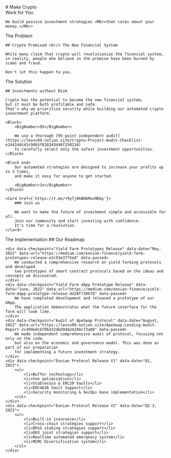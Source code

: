 <Hero>
    # Make Crypto <br/> Work <Mbr>for You.</Mbr>

    We build passive investment strategies <Mbr>that cares about your money.</Mbr>

</Hero>

<Problem>
    <Category>The Problem</Category>

    ## Crypto Promised <br/> The New Financial System

    While many claim that crypto will revolutionize the financial system,
    in reality, people who believe in the promise have been burned by scams and fraud.

    Don't let this happen to you.

</Problem>

<Solution>
    <Category>The Solution</Category>

    ## Investments without Risk

    Crypto has the potential to become the new financial system,
    but it must be both profitable and safe.
    That's why we prioritize security while building our automated crypto investment platform.

    <Block>
        <BigNumber>95</BigNumber>

        We use a thorough [95-point independent audit](https://leovs09.notion.site/Crypto-Project-Audit-Checklist-e24414dcd1c94b5f818343d46f25013d)
        to carefully select only the safest investment opportunities.
    </Block>

    <Block end>
        Our automated strategies are designed to increase your profits up to 3 times,
        and make it easy for anyone to get started.

        <BigNumber>3x</BigNumber>
    </Block>

    <Card href={'https://t.me/+9yTj0kBHbMozMDAy'}>
        ### Join us

        We want to make the future of investment simple and accessible for all.
        Join our community and start investing with confidence.
        It's time for a revolution.
    </Card>

</Solution>

<Roadmap>
    <Category>The Implementation</Category>
    ## Our Roadmap

    <div data-checkpoint="Yield Farm Prototypes Release" data-date="May, 2022" data-url="https://medium.com/eonian-finance/yield-farm-prototypes-release-e2c93e3775e8" data-passed>
        We conducted a comprehensive research on yield farming protocols and developed
        two prototypes of smart contract protocols based on the ideas and concepts we discovered.
    </div>
    <div data-checkpoint="Yield Farm dApp Prototype Release" data-date="June, 2022" data-url="https://medium.com/eonian-finance/yield-farm-dapp-prototype-release-dd28f710b78" data-passed>
        We have completed development and released a prototype of our dApp.
        The application demonstrates what the future interface for the farm will look like.
    </div>
    <div data-checkpoint="Audit of ApeSwap Protocol" data-date="August, 2022" data-url="https://leovs09.notion.site/ApeSwap-Lending-Audit-Report-2c499edcbf0b432dbd94424268cf3a88" data-passed>
        We made independent comprehensive audit of protocol, focusing not only on the code,
        but also on the economic and governance model. This was done as part of our preparation
        for implementing a future investment strategy.
    </div>
    <div data-checkpoint="Eonian Protocol Release V1" data-date="Q1, 2023">
        <ul>
            <li>Buffer technology</li>
            <li>Fee optimisation</li>
            <li>Stablecoin & ERC20 Vaults</li>
            <li>ERC4626 Vault Support</li>
            <li>Security monitoring & SecOps base implementation</li>
        </ul>
    </div>
    <div data-checkpoint="Eonian Protocol Release V2" data-date="Q2-3, 2023">
        <ul>
            <li>Built-in insurance</li>
            <li>Cross-chain strategies support</li>
            <li>DPoS staking strategies support</li>
            <li>DEX joint strategies support</li>
            <li>Realtime automated emergency system</li>
            <li>MCMC Diversification system</li>
        </ul>
    </div>

</Roadmap>
